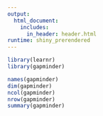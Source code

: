 ```yaml
---
output:
  html_document:
    includes:
      in_header: header.html
runtime: shiny_prerendered
---
```

  
```r
library(learnr)
library(gapminder)
```

```r
names(gapminder)
dim(gapminder)
ncol(gapminder)
nrow(gapminder)
summary(gapminder)
```

<div data-iframe-height></div>
